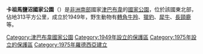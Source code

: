 {{Infobox Protected area 
| name = 卡祖馬鹽沼國家公園
| iucn_category = II
| photo = 
| photo_caption = 
| location = {{flag|Zimbabwe}}
| nearest_city = 
| lat_d = 18
| lat_m = 22
| lat_s = 
| lat_NS = S
| long_d = 25
| long_m = 42
| long_s = 
| long_EW = E
| area = 313平方公里
| established = 1949年
| visitation_num = 
| visitation_year = 
| governing_body = 
}}

'''卡祖馬鹽沼國家公園'''（{{lang-en|Kazuma Pan National Park}}）是[[非洲南部|非洲南部]]國家[[津巴布韋|津巴布韋]]的[[國家公園|國家公園]]，位於該國東北部，佔地313平方公里，成立於1949年，野生動物有[[轉角牛羚|轉角牛羚]]、[[獵豹|獵豹]]、[[犀牛|犀牛]]、[[長頸鹿|長頸鹿]]等。

{{Zimbabwe-geo-stub}}
{{辛巴威國家公園}}
{{authority control}}
{{DEFAULTSORT:Kazuma}}
[[Category:津巴布韋國家公園|Category:津巴布韋國家公園]]
[[Category:1949年設立的保護區|Category:1949年設立的保護區]]
[[Category:1975年設立的保護區|Category:1975年設立的保護區]]
[[Category:1975年羅德西亞建立|Category:1975年羅德西亞建立]]